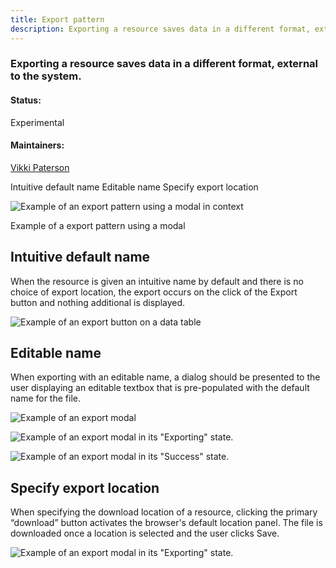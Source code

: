 ```yaml
---
title: Export pattern
description: Exporting a resource saves data in a different format, external to the system.
---
```


### Exporting a resource saves data in a different format, external to the system.

#### Status:

Experimental

#### Maintainers:

[Vikki Paterson](https://github.com/vikkipaterson)

<AnchorLinks>

<AnchorLink>Intuitive default name</AnchorLink>
<AnchorLink>Editable name</AnchorLink>
<AnchorLink>Specify export location</AnchorLink>

</AnchorLinks>

![Example of an export pattern using a modal in context](images/contextual.png)

<Caption>Example of a export pattern using a modal</Caption>

## Intuitive default name

When the resource is given an intuitive name by default and there is no choice of export location, the export occurs on the click of the Export button and nothing additional is displayed.

![Example of an export button on a data table](images/1.png)

## Editable name

When exporting with an editable name, a dialog should be presented to the user displaying an editable textbox that is pre-populated with the default name for the file.

<Row>
<Column colLg={8}>

![Example of an export modal](images/2.png)

![Example of an export modal in its "Exporting" state.](images/3.png)

![Example of an export modal in its "Success" state.](images/3.5.png)

</Column>
</Row>

## Specify export location

When specifying the download location of a resource, clicking the primary “download” button activates the browser's default location panel. The file is downloaded once a location is selected and the user clicks Save.

<Row>
<Column colLg={8}>

![Example of an export modal in its "Exporting" state.](images/4.png)

</Column>
</Row>
